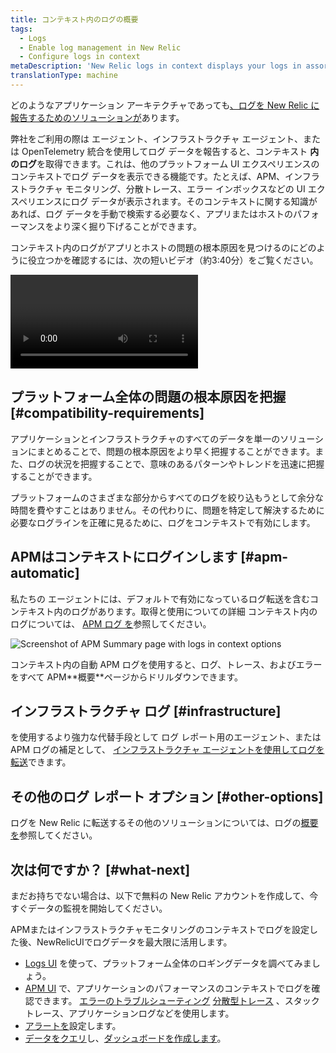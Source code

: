 ```yaml
---
title: コンテキスト内のログの概要
tags:
  - Logs
  - Enable log management in New Relic
  - Configure logs in context
metaDescription: 'New Relic logs in context displays your logs in assorted New Relic experiences, helping you more easily correlate and troubleshoot issues.'
translationType: machine
---
```



どのようなアプリケーション アーキテクチャであっても[、ログを New Relic に報告するためのソリューションが](/docs/logs/get-started/get-started-log-management#integrate-logs)あります。

弊社をご利用の際は <InlinePopover type="apm"/>エージェント、インフラストラクチャ エージェント、または OpenTelemetry 統合を使用してログ データを報告すると、コンテキスト **内のログ**を取得できます。これは、他のプラットフォーム UI エクスペリエンスのコンテキストでログ データを表示できる機能です。たとえば、APM、インフラストラクチャ モニタリング、分散トレース、エラー インボックスなどの UI エクスペリエンスにログ データが表示されます。そのコンテキストに関する知識があれば、ログ データを手動で検索する必要なく、アプリまたはホストのパフォーマンスをより深く掘り下げることができます。

コンテキスト内のログがアプリとホストの問題の根本原因を見つけるのにどのように役立つかを確認するには、次の短いビデオ（約3:40分）をご覧ください。

<Video
  id="Vgae-GrlZWg"
  type="youtube"
/>

## プラットフォーム全体の問題の根本原因を把握 [#compatibility-requirements]

アプリケーションとインフラストラクチャのすべてのデータを単一のソリューションにまとめることで、問題の根本原因をより早く把握することができます。また、ログの状況を把握することで、意味のあるパターンやトレンドを迅速に把握することができます。

プラットフォームのさまざまな部分からすべてのログを絞り込もうとして余分な時間を費やすことはありません。その代わりに、問題を特定して解決するために必要なログラインを正確に見るために、ログをコンテキストで有効にします。

## APMはコンテキストにログインします [#apm-automatic]

私たちの <InlinePopover type="apm"/>エージェントには、デフォルトで有効になっているログ転送を含むコンテキスト内のログがあります。取得と使用についての詳細 <InlinePopover type="apm"/>コンテキスト内のログについては、 [APM ログ を](/docs/apm/new-relic-apm/getting-started/get-started-logs-context)参照してください。

<img
  title="APM logs in context UI options"
  alt="Screenshot of APM Summary page with logs in context options"
  src={logsApmLogsinContextinUi}
/>

<figcaption>
  コンテキスト内の自動 APM ログを使用すると、ログ、トレース、およびエラーをすべて APM**概要**ページからドリルダウンできます。
</figcaption>

## インフラストラクチャ ログ [#infrastructure]

を使用するより強力な代替手段として <InlinePopover type="apm"/>ログ レポート用のエージェント、または APM ログの補足として、 [インフラストラクチャ エージェントを使用してログを転送](/docs/logs/forward-logs/forward-your-logs-using-infrastructure-agent)できます。

## その他のログ レポート オプション [#other-options]

ログを New Relic に転送するその他のソリューションについては、ログの[概要 を](/docs/logs/get-started/get-started-log-management#integrate-logs)参照してください。

<InstallFeedback/>

## 次は何ですか？ [#what-next]

まだお持ちでない場合は、以下で無料の New Relic アカウントを作成して、今すぐデータの監視を開始してください。

<InlineSignup/>

APMまたはインフラストラクチャモニタリングのコンテキストでログを設定した後、NewRelicUIでログデータを最大限に活用します。

* [Logs UI](/docs/logs/log-management/ui-data/use-logs-ui) を使って、プラットフォーム全体のロギングデータを調べてみましょう。
* [APM UI](/docs/logs/log-management/ui-data/use-logs-ui/#links) で、アプリケーションのパフォーマンスのコンテキストでログを確認できます。 [エラーのトラブルシューティング](/docs/apm/apm-ui-pages/error-analytics/errors-page-find-fix-verify-problems/) [分散型トレース](/docs/apm/distributed-tracing/ui-data/understand-use-distributed-tracing-data) 、スタックトレース、アプリケーションログなどを使用します。
* [アラートを](/docs/alerts-applied-intelligence/new-relic-alerts/alert-conditions/create-alert-conditions/)設定します。
* [データをクエリ](/docs/query-your-data/explore-query-data/get-started/introduction-querying-new-relic-data/)し、[ダッシュボードを作成します](/docs/query-your-data/explore-query-data/dashboards/introduction-dashboards/)。